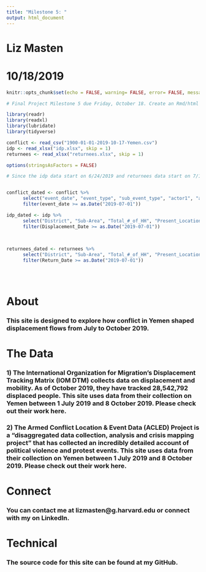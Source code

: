 ```yaml
---
title: "Milestone 5: "
output: html_document
---
```

# Liz Masten
# 10/18/2019

```r
knitr::opts_chunk$set(echo = FALSE, warning= FALSE, error= FALSE, message= FALSE)

# Final Project Milestone 5 due Friday, October 18. Create an Rmd/html which provides a draft of your About page. All of your data processing should be complete. Remember: You must gather data from two or more different sources. Learning how to source, clean and combine data is one of the goals of the project.  

library(readr)
library(readxl)
library(lubridate)
library(tidyverse)

conflict <- read_csv("1900-01-01-2019-10-17-Yemen.csv")
idp <- read_xlsx("idp.xlsx", skip = 1)
returnees <- read_xlsx("returnees.xlsx", skip = 1)

options(stringsAsFactors = FALSE)

```

```r

# Since the idp data start on 6/24/2019 and returnees data start on 7/1/2019, I dcided to start on 7/1/2019. I filtered the idp and conflict data accordingly. 


conflict_dated <- conflict %>% 
      select("event_date", "event_type", "sub_event_type", "actor1", "admin2", "location", "latitude", "longitude", "fatalities") %>% 
      filter(event_date >= as.Date("2019-07-01"))

idp_dated <- idp %>% 
      select("District", "Sub-Area", "Total_#_of_HH", "Present_Location", "District_of_Origin", "Displacement_Date", "Return_reason", "Event_Description") %>% 
      filter(Displacement_Date >= as.Date("2019-07-01"))

  
  
returnees_dated <- returnees %>% 
      select("District", "Sub-Area", "Total_#_of_HH", "Present_Location", "District_of_Origin", "Return_Date", "Displacement/Return_reason", "Event_Description") %>%  
      filter(Return_Date >= as.Date("2019-07-01"))


      
```

# About 

### This site is designed to explore how conflict in Yemen shaped displacement flows from July to October 2019. 


# The Data 



### 1) The International Organization for Migration’s Displacement Tracking Matrix (IOM DTM) collects data on displacement and mobility. As of October 2019, they have tracked 28,542,792 displaced people. This site uses data from their collection on Yemen between 1 July 2019 and 8 October 2019. Please check out their work here. 



### 2) The Armed Conflict Location & Event Data (ACLED) Project is a “disaggregated data collection, analysis and crisis mapping project” that has collected an incredibly detailed account of political violence and protest events. This site uses data from their collection on Yemen between 1 July 2019 and 8 October 2019. Please check out their work here. 


# Connect 

### You can contact me at lizmasten@g.harvard.edu or connect with my on LinkedIn. 
 

# Technical

### The source code for this site can be found at my GitHub. 




